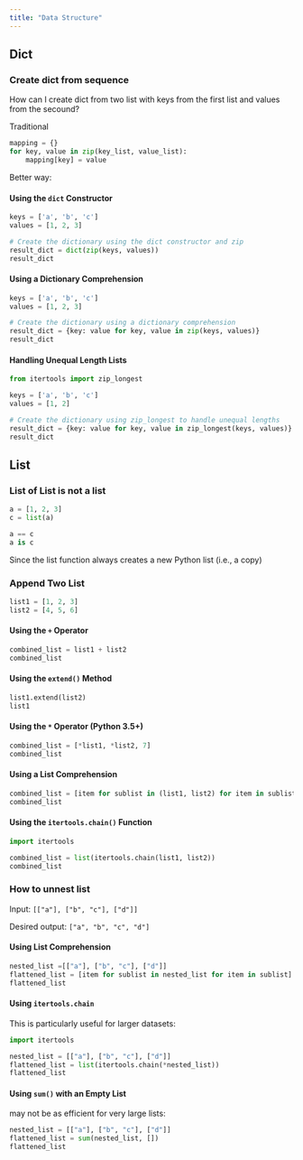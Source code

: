 ```yaml
---
title: "Data Structure"
---
```


<!-- ```{r setup, include=FALSE}
library(here)
here::i_am("basic/data-str.qmd")
source(here("_common.R"))
``` -->

## Dict

### Create dict from sequence

How can I create dict from two list with keys from the first list and values from the secound?

Traditional

```python
mapping = {}
for key, value in zip(key_list, value_list):
    mapping[key] = value
```

Better way:

#### Using the `dict` Constructor

```python
keys = ['a', 'b', 'c']
values = [1, 2, 3]

# Create the dictionary using the dict constructor and zip
result_dict = dict(zip(keys, values))
result_dict
```

#### Using a Dictionary Comprehension

```python
keys = ['a', 'b', 'c']
values = [1, 2, 3]

# Create the dictionary using a dictionary comprehension
result_dict = {key: value for key, value in zip(keys, values)}
result_dict
```

#### Handling Unequal Length Lists

```python
from itertools import zip_longest

keys = ['a', 'b', 'c']
values = [1, 2]

# Create the dictionary using zip_longest to handle unequal lengths
result_dict = {key: value for key, value in zip_longest(keys, values)}
result_dict
```

## List 

### List of List is not a list

```python
a = [1, 2, 3]
c = list(a)

a == c
a is c
```

Since the list function always creates a new Python list (i.e., a copy)

### Append Two List

```python
list1 = [1, 2, 3]
list2 = [4, 5, 6]
```

#### Using the `+` Operator

```python
combined_list = list1 + list2
combined_list
```

#### Using the `extend()` Method

```python
list1.extend(list2)
list1
```

#### Using the `*` Operator (Python 3.5+)

```python
combined_list = [*list1, *list2, 7]
combined_list
```

#### Using a List Comprehension

```python
combined_list = [item for sublist in (list1, list2) for item in sublist]
combined_list
```

#### Using the `itertools.chain()` Function

```python
import itertools

combined_list = list(itertools.chain(list1, list2))
combined_list
```


### How to unnest list

Input: `[["a"], ["b", "c"], ["d"]]`

Desired output: `["a", "b", "c", "d"]`

#### Using List Comprehension

```python
nested_list =[["a"], ["b", "c"], ["d"]]
flattened_list = [item for sublist in nested_list for item in sublist]
flattened_list
```

#### Using `itertools.chain`

This is particularly useful for larger datasets:

```python
import itertools

nested_list = [["a"], ["b", "c"], ["d"]]
flattened_list = list(itertools.chain(*nested_list))
flattened_list
```

#### Using `sum()` with an Empty List

may not be as efficient for very large lists:

```python
nested_list = [["a"], ["b", "c"], ["d"]]
flattened_list = sum(nested_list, [])
flattened_list
```